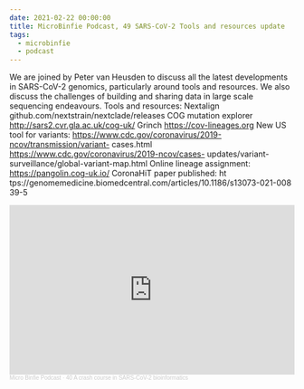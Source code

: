 ```yaml
---
date: 2021-02-22 00:00:00
title: MicroBinfie Podcast, 49 SARS-CoV-2 Tools and resources update
tags:
  - microbinfie
  - podcast
---
```

We are joined by Peter van Heusden to discuss all the latest
developments in SARS-CoV-2 genomics, particularly around tools and
resources. We also discuss the challenges of building and sharing data
in large scale sequencing endeavours.  Tools and resources:  Nextalign
github.com/nextstrain/nextclade/releases  COG mutation explorer
http://sars2.cvr.gla.ac.uk/cog-uk/  Grinch https://cov-lineages.org
New US tool for variants:
https://www.cdc.gov/coronavirus/2019-ncov/transmission/variant-
cases.html  https://www.cdc.gov/coronavirus/2019-ncov/cases-
updates/variant-surveillance/global-variant-map.html   Online lineage
assignment: https://pangolin.cog-uk.io/  CoronaHiT paper published: ht
tps://genomemedicine.biomedcentral.com/articles/10.1186/s13073-021-008
39-5

<iframe width="100%" height="300" scrolling="no" frameborder="no" allow="autoplay" src="https://w.soundcloud.com/player/?url=https%3A//api.soundcloud.com/tracks/989496307&color=%23ff5500&auto_play=false&hide_related=false&show_comments=true&show_user=true&show_reposts=false&show_teaser=true&visual=true"></iframe><div style="font-size: 10px; color: #cccccc;line-break: anywhere;word-break: normal;overflow: hidden;white-space: nowrap;text-overflow: ellipsis; font-family: Interstate,Lucida Grande,Lucida Sans Unicode,Lucida Sans,Garuda,Verdana,Tahoma,sans-serif;font-weight: 100;"><a href="https://soundcloud.com/microbinfie" title="Micro Binfie Podcast" target="_blank" style="color: #cccccc; text-decoration: none;">Micro Binfie Podcast</a> · <a href="https://soundcloud.com/microbinfie/40-a-crash-course-in-sars-cov-2-bioinformatics" title="49 SARS-CoV-2 Tools and resources update" target="_blank" style="color: #cccccc; text-decoration: none;">40 A crash course in SARS-CoV-2 bioinformatics</a></div>
